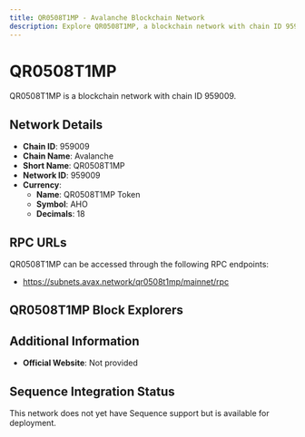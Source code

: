 ```yaml
--- 
title: QR0508T1MP - Avalanche Blockchain Network
description: Explore QR0508T1MP, a blockchain network with chain ID 959009. Learn about its native currency, QR0508T1MP Token, and how to interact with the network.
---
```


# QR0508T1MP

QR0508T1MP is a blockchain network with chain ID 959009.

## Network Details

- **Chain ID**: 959009
- **Chain Name**: Avalanche
- **Short Name**: QR0508T1MP
- **Network ID**: 959009
- **Currency**: 
  - **Name**: QR0508T1MP Token
  - **Symbol**: AHO
  - **Decimals**: 18

## RPC URLs

QR0508T1MP can be accessed through the following RPC endpoints:

- https://subnets.avax.network/qr0508t1mp/mainnet/rpc

## QR0508T1MP Block Explorers



## Additional Information

- **Official Website**: Not provided

## Sequence Integration Status

This network does not yet have Sequence support but is available for deployment.
